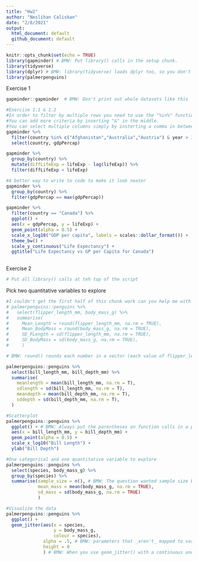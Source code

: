 ```yaml
---
title: "Hw2"
author: "Neslihan Caliskan"
date: "2/8/2021"
output: 
  html_document: default
  github_document: default
---
```


```r
knitr::opts_chunk$set(echo = TRUE)
library(gapminder) # BMW: Put library() calls in the setup chunk.
library(tidyverse)
library(dplyr) # BMW: library(tidyverse) loads dplyr too, so you don't need it as well
library(palmerpenguins)
```


Exercise 1

<!-- BMW: In markdown, you need a blank line between paragphs. A single line break is ignored. -->

```r
gapminder::gapminder  # BMW: Don't print out whole datasets like this

#Exercise 1.1 & 1.2
#In order to filter by multiple rows you need to use the "%in%" function!
#You can add more criteria by inserting "&" in the middle.
#You can select multiple columns simply by insterting a comma in between them! 
gapminder %>% 
  filter(country %in% c("Afghanistan","Australia","Austria") & year > 1970 & year < 1980) %>% 
  select(country, gdpPercap) 
```

```r
gapminder %>% 
  group_by(country) %>% 
  mutate(diffLifeExp = lifeExp - lag(lifeExp)) %>% 
  filter(diffLifeExp < lifeExp)
```

<!-- BMW: Great job! You need to group by country so that you don't subtract 2007 from one country from 1952 for the next country. -->

```r
#A better way to write to code to make it look neater
gapminder %>% 
  group_by(country) %>% 
  filter(gdpPercap == max(gdpPercap)) 
```


```r
gapminder %>% 
  filter(country == "Canada") %>% 
  ggplot() + 
  aes(x = gdpPercap, y = lifeExp) + 
  geom_point(alpha = 0.5) +
  scale_x_log10("GDP per capita", labels = scales::dollar_format()) +
  theme_bw() +
  scale_y_continuous("Life Expectancy") +
  ggtitle("Life Expectancy vs GP per Capita for Canada")
  
```

Exercise 2 

```r
# Put all library() calls at teh top of the script
```

Pick two quantitative variables to explore

```r
#I couldn't get the first half of this chunk work can you help me with it?
# palmerpenguins::penguins %>% 
#   select(flipper_length_mm, body_mass_g) %>% 
#   summarise(
#     Mean_Length = round(flipper_length_mm, na.rm = TRUE),
#     Mean_BodyMass = round(body_mass_g, na.rm = TRUE),
#     SD_FLength = sd(flipper_length_mm, na.rm = TRUE),
#     SD_BodyMass = sd(body_mass_g, na.rm = TRUE),
#     )

# BMW: round() rounds each number in a vector (each value of flipper_length_mm). Were you trying to round the mean? Then you need, round(mean(flipper_length_mm, na.rm = TRUE))

palmerpenguins::penguins %>% 
  select(bill_length_mm, bill_depth_mm) %>% 
  summarise(
    meanlength = mean(bill_length_mm, na.rm = T),
    sdlength = sd(bill_length_mm, na.rm = T),
    meandepth = mean(bill_depth_mm, na.rm = T),
    sddepth = sd(bill_depth_mm, na.rm = T),
  )

#Scatterplot
palmerpenguins::penguins %>% 
  ggplot() + # BMW: Always put the parentheses on function calls in a pipe, even if you leave them empty.
  aes(x = bill_length_mm, y = bill_depth_mm) +
  geom_point(alpha = 0.5) +
  scale_x_log10("Bill Length") +
  ylab("Bill Depth")
```


```r
#One categorical and one quantitative variable to explore
palmerpenguins::penguins %>% 
  select(species, body_mass_g) %>% 
  group_by(species) %>% 
  summarise(sample_size = n(), # BMW: The question wanted sample size by group too
            mean_mass = mean(body_mass_g, na.rm = TRUE),
            sd_mass = sd(body_mass_g, na.rm = TRUE)
            )

#Visualize the data
palmerpenguins::penguins %>% 
  ggplot() +
  geom_jitter(aes(x = species, 
                  y = body_mass_g,
                  colour = species),
              alpha = .5, # BMW: parameters that _aren't_ mapped to variables need to be outside aes()
              height = 0
              ) # BMW: When you use geom_jitter() with a continuous and categorical variable, you want to set it to not add noise on the axis with the continous variable. Here, do that by adding height = 0

```

